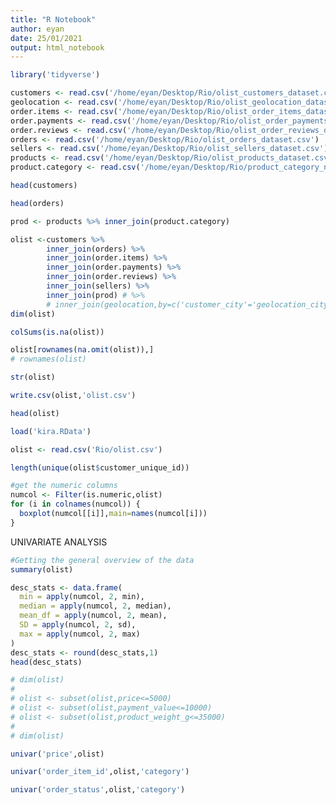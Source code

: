 ```yaml
---
title: "R Notebook"
author: eyan
date: 25/01/2021
output: html_notebook
---
```

```r
library('tidyverse')
```
```r
customers <- read.csv('/home/eyan/Desktop/Rio/olist_customers_dataset.csv')
geolocation <- read.csv('/home/eyan/Desktop/Rio/olist_geolocation_dataset.csv')
order.items <- read.csv('/home/eyan/Desktop/Rio/olist_order_items_dataset.csv')
order.payments <- read.csv('/home/eyan/Desktop/Rio/olist_order_payments_dataset.csv')
order.reviews <- read.csv('/home/eyan/Desktop/Rio/olist_order_reviews_dataset.csv')
orders <- read.csv('/home/eyan/Desktop/Rio/olist_orders_dataset.csv')
sellers <- read.csv('/home/eyan/Desktop/Rio/olist_sellers_dataset.csv')
products <- read.csv('/home/eyan/Desktop/Rio/olist_products_dataset.csv')
product.category <- read.csv('/home/eyan/Desktop/Rio/product_category_name_translation.csv')
```
```r
head(customers)
```
```r
head(orders)
```
```r
prod <- products %>% inner_join(product.category)

olist <-customers %>%
        inner_join(orders) %>%
        inner_join(order.items) %>%
        inner_join(order.payments) %>%
        inner_join(order.reviews) %>%
        inner_join(sellers) %>%
        inner_join(prod) # %>%
        # inner_join(geolocation,by=c('customer_city'='geolocation_city'))
dim(olist)
```
```r
colSums(is.na(olist))
```
```r
olist[rownames(na.omit(olist)),]
# rownames(olist)
```
```r
str(olist)
```
```r
write.csv(olist,'olist.csv')
```
```r
head(olist)
```
```r
load('kira.RData')
```
```r
olist <- read.csv('Rio/olist.csv')
```
```r
length(unique(olist$customer_unique_id))
```
```r
#get the numeric columns
numcol <- Filter(is.numeric,olist)
for (i in colnames(numcol)) {
  boxplot(numcol[[i]],main=names(numcol[i]))
}
```

UNIVARIATE ANALYSIS

```r
#Getting the general overview of the data
summary(olist)
```


```r
desc_stats <- data.frame(
  min = apply(numcol, 2, min),
  median = apply(numcol, 2, median),
  mean_df = apply(numcol, 2, mean),
  SD = apply(numcol, 2, sd),
  max = apply(numcol, 2, max)
)
desc_stats <- round(desc_stats,1)
head(desc_stats)
```
```r
# dim(olist)
#
# olist <- subset(olist,price<=5000)
# olist <- subset(olist,payment_value<=10000)
# olist <- subset(olist,product_weight_g<=35000)
#
# dim(olist)
```
```r
univar('price',olist)
```
```r
univar('order_item_id',olist,'category')
```
```r
univar('order_status',olist,'category')
```
```r

```
